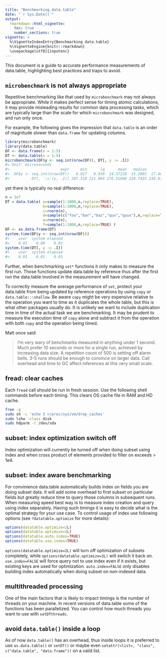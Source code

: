 ```yaml
---
title: "Benchmarking data.table"
date: "`r Sys.Date()`"
output:
  rmarkdown::html_vignette:
    toc: true
    number_sections: true
vignette: >
  %\VignetteIndexEntry{Benchmarking data.table}
  %\VignetteEngine{knitr::rmarkdown}
  \usepackage[utf8]{inputenc}
---
```


<style>
h2 {
    font-size: 20px;
}
</style>

This document is a guide to accurate performance measurements of data.table, highlighting best practices and traps to avoid.

## `microbenchmark` is not always appropriate
Repetitive benchmarking like that used by `microbenchmark` may not always be appropriate. 
While it makes perfect sense for timing atomic calculations, it may provide misleading results for common data processing tasks, which are typically large than the scale for which `microbenchmark` was designed, and run only once.

For example, the following gives the impression that `data.table` is an order of magnitude slower than `data.frame` for updating columns.

``` r
library(microbenchmark)
library(data.table)
DF <- data.frame(x = 1:5)
DT <- data.table(x = 1:5)
microbenchmark(DF$y <- seq.int(nrow(DF)), DT[, y := .I])
#> Unit: microseconds
#>                       expr     min      lq      mean   median       uq        max neval cld
#>  DF$y <- seq.int(nrow(DF))   6.927   9.939  14.37229  15.2095  17.4690     35.840   100  a 
#>          DT[, `:=`(y, .I)] 207.510 221.064 276.51600 228.7435 238.0795   4912.183   100   b
```

yet there is typically no real difference:

```r
n = 1e7
DT = data.table( a=sample(1:1000,n,replace=TRUE),
                 b=sample(1:1000,n,replace=TRUE),
                 c=rnorm(n),
                 d=sample(c("foo","bar","baz","qux","quux"),n,replace=TRUE),
                 e=rnorm(n),
                 f=sample(1:1000,n,replace=TRUE) )
DF <- as.data.frame(DT)
system.time(DF$y <- seq.int(nrow(DF)))
#>    user  system elapsed 
#>    0.01    0.00    0.02
system.time(DT[, y := .I])
#>    user  system elapsed 
#>    0.01    0.01    0.03
```

Further, when benchmarking `set*` functions it only makes to measure the first run. Those functions update data.table by reference thus after the first run the data.table involved in the measurement will have changed.

To correctly measure the average performance of `set`, protect your data.table from being updated by reference operations by using `copy` or `data.table:::shallow`. Be aware `copy` might be very expensive relative to the operation you want to time as it duplicates the whole table, but this is what other packages usually do. It is unlikely we want to include duplication time in time of the actual task we are benchmarking. It may be prudent to measure the execution time of `copy` alone and subtract it from the operation with both `copy` and the operation being timed.

Matt once said:

> I'm very wary of benchmarks measured in anything under 1 second. Much prefer 10 seconds or more for a single run, achieved by increasing data size. A repetition count of 500 is setting off alarm bells. 3-5 runs should be enough to convince on larger data. Call overhead and time to GC affect inferences at this very small scale.

## fread: clear caches

Each `fread` call should be run in fresh session. Use the following shell commands before each timing. This clears OS cache file in RAM and HD cache.

```sh
free -g
sudo sh -c 'echo 3 >/proc/sys/vm/drop_caches'
sudo lshw -class disk
sudo hdparm -t /dev/sda
```

## subset: index optimization switch off

Index optimization will currently be turned off when doing subset using index and when cross product of elements provided to filter on exceeds > 1e4.

## subset: index aware benchmarking

For convinience data.table automatically builds index on fields you are doing subset data. It will add some overhead to first subset on particular fields but greatly reduce time to query those columns in subsequent runs. When measuring speed best way is to measure index creation and query using index separately. Having such timings it is easy to decide what is the optimal strategy for your use case.
To control usage of index use following options (see `?datatable.optimize` for more details):

```r
options(datatable.optimize=2L)
options(datatable.optimize=3L)
options(datatable.auto.index=TRUE)
options(datatable.use.index=TRUE)
```
`options(datatable.optimize=2L)` will turn off optimization of subsets completely, while `options(datatable.optimize=3L)` will switch it back on.
`use.index=FALSE` will force query not to use index even if it exists, but existing keys are used for optimization. `auto.index=FALSE` only disables building index automatically when doing subset on non-indexed data.





## multithreaded processing

One of the main factors that is likely to impact timings is the number of threads on your machine. In recent versions of data.table some of the functions has been parallelized.
You can control how much threads you want to use with `setDTthreads`.

## avoid `data.table()` inside a loop

As of now `data.table()` has an overhead, thus inside loops it is preferred to use `as.data.table()` or `setDT()` or maybe even `setattr(<list>, "class", c("data.table", "data.frame"))` on a valid list.
